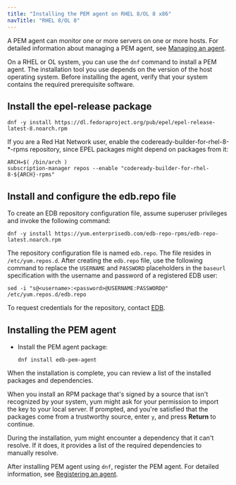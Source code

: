 ```yaml
---
title: "Installing the PEM agent on RHEL 8/OL 8 x86"
navTitle: "RHEL 8/OL 8"
---
```


A PEM agent can monitor one or more servers on one or more hosts. For detailed information about managing a PEM agent, see [Managing an agent](../../../managing_pem_agent).

On a RHEL or OL system, you can use the `dnf` command to install a PEM agent. The installation tool you use depends on the version of the host operating system. Before installing the agent, verify that your system contains the required prerequisite software.

## Install the epel-release package

```shell
dnf -y install https://dl.fedoraproject.org/pub/epel/epel-release-latest-8.noarch.rpm
```

If you are a Red Hat Network user, enable the codeready-builder-for-rhel-8-*-rpms repository, since EPEL packages might depend on packages from it:

```shell
ARCH=$( /bin/arch )
subscription-manager repos --enable "codeready-builder-for-rhel-8-${ARCH}-rpms"
```

## Install and configure the edb.repo file

To create an EDB repository configuration file, assume superuser privileges and invoke the following command:

```shell
dnf -y install https://yum.enterprisedb.com/edb-repo-rpms/edb-repo-latest.noarch.rpm
```

The repository configuration file is named `edb.repo`. The file resides in `/etc/yum.repos.d`. After creating the `edb.repo` file, use the following command to replace the `USERNAME` and `PASSWORD` placeholders in the `baseurl` specification with the username and password of a registered EDB user:

```shell
sed -i "s@<username>:<password>@USERNAME:PASSWORD@" /etc/yum.repos.d/edb.repo
```

To request credentials for the repository, contact [EDB](https://www.enterprisedb.com/repository-access-request).

## Installing the PEM agent

-   Install the PEM agent package:

    ```shell
    dnf install edb-pem-agent
    ```

When the installation is complete, you can review a list of the installed packages and dependencies.

When you install an RPM package that's signed by a source that isn't recognized by your system, yum might ask for your permission to import the key to your local server. If prompted, and you're satisfied that the packages come from a trustworthy source, enter `y`, and press **Return** to continue.

During the installation, yum might encounter a dependency that it can't resolve. If it does, it provides a list of the required dependencies to manually resolve.

After installing PEM agent using `dnf`, register the PEM agent. For detailed information, see [Registering an agent](../../../registering_agent).
